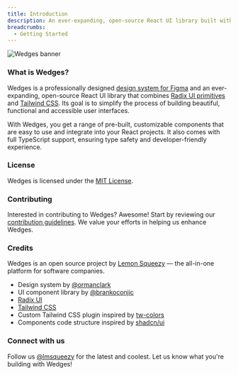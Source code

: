 ```yaml
---
title: Introduction
description: An ever-expanding, open-source React UI library built with the Wedges Design System, Radix primitives, and Tailwind CSS.
breadcrumbs:
  - Getting Started
---
```


<Image priority src="/wedges/docs/images/banner.webp" quality={100} width={616} height={411} alt="Wedges banner" className="block w-full rounded-lg object-cover border border-surface-100" />

### What is Wedges?

Wedges is a professionally designed <a href="https://lemonsqueezy.com/wedges/figma/">design system for Figma</a> and an ever-expanding, open-source React UI library that combines <a href="https://www.radix-ui.com/primitives" target="_blank" rel="noopener noreferrer">Radix UI primitives</a> and <a href="https://tailwindcss.com/" target="_blank" rel="noopener noreferrer">Tailwind CSS</a>. Its goal is to simplify the process of building beautiful, functional and accessible user interfaces.

With Wedges, you get a range of pre-built, customizable components that are easy to use and integrate into your React projects. It also comes with full TypeScript support, ensuring type safety and developer-friendly experience.

### License

Wedges is licensed under the <a href="https://github.com/lmsqueezy/wedges/blob/main/LICENSE" target="_blank" rel="noreferrer noopener">MIT License</a>.

### Contributing

Interested in contributing to Wedges? Awesome! Start by reviewing our <a href="https://github.com/lmsqueezy/wedges/blob/main/CONTRIBUTING.md" target="_blank" rel='noopener noreferrer'>contribution guidelines</a>. We value your efforts in helping us enhance Wedges.

### Credits

Wedges is an open source project by <a href="https://www.lemonsqueezy.com/" target="_blank">Lemon Squeezy</a> — the all-in-one platform for software companies.

- Design system by <a href="https://twitter.com/ormanclark" target="_blank" rel="noreferrer noopener">@ormanclark</a>
- UI component library by <a href="https://twitter.com/brankoconjic" target="_blank" rel="noreferrer noopener">@brankoconjic</a>
- <a href="https://radix-ui.com/primitives/" target="_blank" rel="noreferrer noopener">Radix UI</a>
- <a href="https://tailwindcss.com/" target="_blank" rel="noreferrer noopener">Tailwind CSS</a>
- Custom Tailwind CSS plugin inspired by <a href="https://github.com/L-Blondy/tw-colors" target="_blank" rel="noreferrer noopener">tw-colors</a>
- Components code structure inspired by <a href="https://ui.shadcn.com/" target="_blank">shadcn/ui</a>

### Connect with us

Follow us <a href="https://twitter.com/lmsqueezy/" target="_blank" rel="noreferrer">@lmsqueezy</a> for the latest and coolest. Let us know what you're building with Wedges!